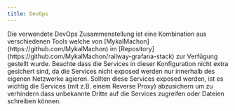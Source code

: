 ```yaml
---
title: DevOps
---
```


<Callout>
  Die verwendete DevOps Zusammenstellung ist eine Kombination aus verschiedenen Tools welche von
  [MykalMachon](https://github.com/MykalMachon) im
  [Repository](https://github.com/MykalMachon/railway-grafana-stack) zur Verfügung gestellt wurde.
</Callout>

<Callout type="warn">
  Beachte dass die Services in dieser Konfiguration nicht extra gesichert sind, da die Services
  nicht exposed werden nur innerhalb des eigenen Netzwerke agieren. Sollten diese Services exposed
  werden, ist es wichtig die Services (mit z.B. einem Reverse Proxy) abzusichern um zu verhindern
  dass unbekannte Dritte auf die Services zugreifen oder Dateien schreiben können.
</Callout>
